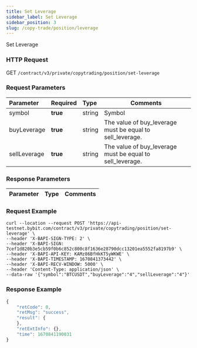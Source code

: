 ```yaml
---
title: Set Leverage
sidebar_label: Set Leverage
sidebar_position: 3
slug: /copy-trade/position/leverage
---
```

Set Leverage

### HTTP Request
GET `/contract/v3/private/copytrading/position/set-leverage`

### Request Parameters
| Parameter | Required | Type | Comments|
|:----- |:-------|:-----|------ |
|symbol |**true** |string |Symbol   |
|buyLeverage |**true** |string |The value of buy_leverage must be equal to sell_leverage. |
|sellLeverage |**true** |string |The value of buy_leverage must be equal to sell_leverage. |

### Response Parameters
| Parameter | Type | Comments|
|:----- |:-----|----- |

### Request Example

<Tabs>
<TabItem value="console" label="Console">

```http
curl --location --request POST 'https://api-testnet.bybit.com/contract/v3/private/copytrading/position/set-leverage' \
--header 'X-BAPI-SIGN-TYPE: 2' \
--header 'X-BAPI-SIGN: 7cef1d820b3e5cb59f0b6c852c800c8f1636e28790dcc13201ea5552fa8197b9' \
--header 'X-BAPI-API-KEY: KAMz86BfHkKT5yWKWE' \
--header 'X-BAPI-TIMESTAMP: 1670841373442' \
--header 'X-BAPI-RECV-WINDOW: 5000' \
--header 'Content-Type: application/json' \
--data-raw '{"symbol":"BTCUSDT","buyLeverage":"4","sellLeverage":"4"}'
```

</TabItem>
</Tabs>

### Response Example

<Tabs>
<TabItem value="js linear" label="linear">

```javascript
{
    "retCode": 0,
    "retMsg": "success",
    "result": {
    },
    "retExtInfo": {},
    "time": 1670841190031
}
```
</TabItem>
</Tabs>